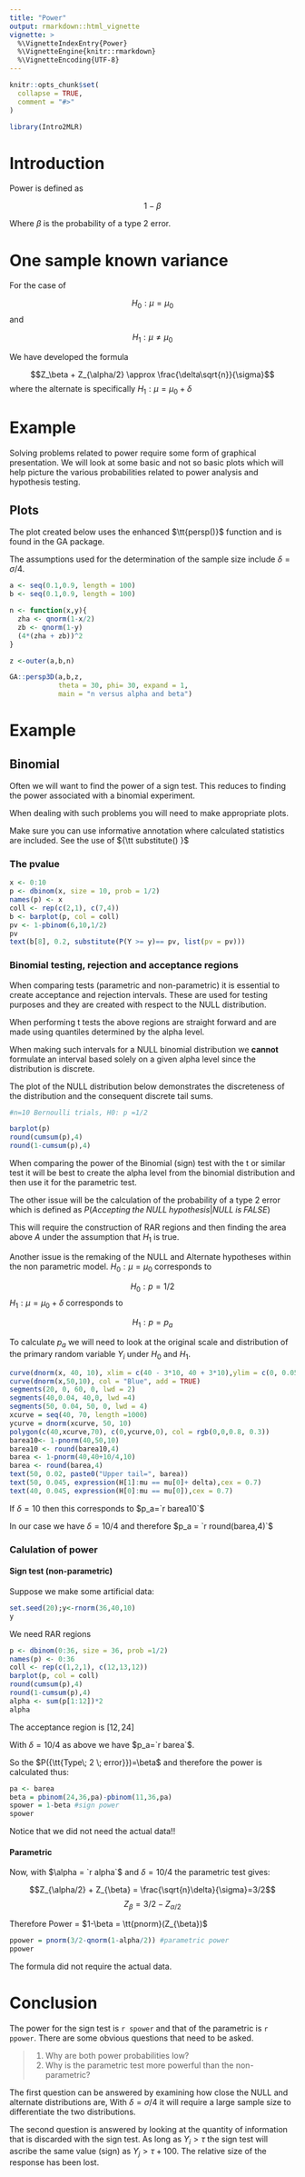 ```yaml
---
title: "Power"
output: rmarkdown::html_vignette
vignette: >
  %\VignetteIndexEntry{Power}
  %\VignetteEngine{knitr::rmarkdown}
  %\VignetteEncoding{UTF-8}
---
```


```r
knitr::opts_chunk$set(
  collapse = TRUE,
  comment = "#>"
)
```

```r
library(Intro2MLR)
```


# Introduction

Power is defined as 

$$1-\beta$$

Where $\beta$ is the probability of a type 2 error.

# One sample known variance

For the case of 

$$H_0:\mu = \mu_0$$
and 

$$H_1:\mu\ne \mu_0$$

We have developed the formula

$$Z_\beta + Z_{\alpha/2} \approx \frac{\delta\sqrt{n}}{\sigma}$$
where the alternate is specifically $H_1: \mu = \mu_0 +\delta$

# Example 

Solving problems related to power require some form of graphical presentation. We will look at some basic and not so basic plots which will help picture the various probabilities related to power analysis and hypothesis testing.

## Plots

The plot created below uses the enhanced $\tt{persp()}$ function and is found in the GA package.

The assumptions used for the determination of the sample size include $\delta = \sigma/4$.

```r
a <- seq(0.1,0.9, length = 100)
b <- seq(0.1,0.9, length = 100)

n <- function(x,y){
  zha <- qnorm(1-x/2)
  zb <- qnorm(1-y)
  (4*(zha + zb))^2
}

z <-outer(a,b,n)

GA::persp3D(a,b,z, 
            theta = 30, phi= 30, expand = 1,
            main = "n versus alpha and beta")

```
 



# Example

## Binomial

Often we will want to find the power of a sign test. This reduces to finding the power associated with a binomial experiment.

When dealing with such problems you will need to make appropriate plots. 

Make  sure you can use informative annotation where calculated statistics are included. See the use of ${\tt substitute() }$


### The pvalue 

```r
x <- 0:10
p <- dbinom(x, size = 10, prob = 1/2)
names(p) <- x
coll <- rep(c(2,1), c(7,4))
b <- barplot(p, col = coll)
pv <- 1-pbinom(6,10,1/2)
pv
text(b[8], 0.2, substitute(P(Y >= y)== pv, list(pv = pv)))
```


### Binomial testing, rejection and acceptance regions

When comparing tests (parametric and non-parametric) it is essential to create acceptance and rejection intervals. These are used for testing purposes and they are created with respect to the NULL distribution.

When performing t tests the above regions are straight forward and are made using quantiles determined by the alpha level.

When making such intervals for a NULL binomial distribution we **cannot** formulate an interval based solely on a given alpha level since the distribution is discrete.

The plot of the NULL distribution below demonstrates the discreteness of the distribution and the consequent discrete tail sums.

```r
#n=10 Bernoulli trials, H0: p =1/2

barplot(p)
round(cumsum(p),4)
round(1-cumsum(p),4)
```

When comparing the power of the Binomial (sign) test with the t or similar test it will be best to create the alpha level from the binomial distribution and then use it for the parametric test.

The other issue will be the calculation of the probability of a type 2 error which is defined as $P(Accepting\; the\; NULL\; hypothesis | NULL\; is\; FALSE)$ 

This will require the construction of RAR regions and then finding the area above $A$ under the assumption that $H_1$ is true.

Another issue is the remaking of the NULL and Alternate hypotheses within the non parametric model.
$H_0: \mu = \mu_0$ corresponds to

$$H_0: p =1/2$$
$H_1: \mu=\mu_0 +\delta$ corresponds to

$$H_1: p = p_a$$

To calculate $p_a$  we will need to look at the original scale and distribution of the primary random variable $Y_i$ under $H_0$ and $H_1$.





```r
curve(dnorm(x, 40, 10), xlim = c(40 - 3*10, 40 + 3*10),ylim = c(0, 0.05), ylab = "Density")
curve(dnorm(x,50,10), col = "Blue", add = TRUE)
segments(20, 0, 60, 0, lwd = 2)
segments(40,0.04, 40,0, lwd =4)
segments(50, 0.04, 50, 0, lwd = 4)
xcurve = seq(40, 70, length =1000)
ycurve = dnorm(xcurve, 50, 10)
polygon(c(40,xcurve,70), c(0,ycurve,0), col = rgb(0,0,0.8, 0.3))
barea10<- 1-pnorm(40,50,10)
barea10 <- round(barea10,4)
barea <- 1-pnorm(40,40+10/4,10)
barea <- round(barea,4)
text(50, 0.02, paste0("Upper tail=", barea))
text(50, 0.045, expression(H[1]:mu == mu[0]+ delta),cex = 0.7)
text(40, 0.045, expression(H[0]:mu == mu[0]),cex = 0.7)
```


If  $\delta = 10$ then this corresponds to $p_a=`r barea10`$

In our case we have $\delta = 10/4$ and therefore $p_a = `r round(barea,4)`$


### Calulation of power


#### Sign test (non-parametric)

Suppose we make some artificial data:

```r
set.seed(20);y<-rnorm(36,40,10)
y
```

We need RAR regions


```r
p <- dbinom(0:36, size = 36, prob =1/2)
names(p) <- 0:36
coll <- rep(c(1,2,1), c(12,13,12))
barplot(p, col = coll)
round(cumsum(p),4)
round(1-cumsum(p),4)
alpha <- sum(p[1:12])*2
alpha
```

The acceptance region is $[12,24]$

With $\delta = 10/4$ as above we have $p_a=`r barea`$.

So the $P({\tt{Type\; 2 \; error}})=\beta$  and therefore the power is calculated thus:

```r
pa <- barea
beta = pbinom(24,36,pa)-pbinom(11,36,pa)
spower = 1-beta #sign power
spower
```


Notice that we did not need the actual data!!

#### Parametric


Now, with $\alpha = `r alpha`$ and $\delta = 10/4$ the parametric test gives:

$$Z_{\alpha/2} + Z_{\beta} = \frac{\sqrt{n}\delta}{\sigma}=3/2$$
$$Z_{\beta}= 3/2 - Z_{\alpha/2}$$

Therefore Power = $1-\beta = \tt{pnorm}(Z_{\beta})$


```r
ppower = pnorm(3/2-qnorm(1-alpha/2)) #parametric power
ppower
```

The formula did not require the actual data.

# Conclusion

The power for the sign test is `r spower` and that of the parametric is `r ppower`. There are some obvious questions that need to be asked.

  >
    1. Why are both power probabilities low?
    2. Why is the parametric test more powerful than the non-parametric?
    

The first question can be answered by examining how close the NULL and alternate distributions are, With $\delta = \sigma/4$ it will require a large sample size to differentiate the two distributions.

The second question is answered by looking at the quantity of information that is discarded with the sign test. As long as $Y_i> \tau$ the sign test will ascribe the same value (sign) as $Y_j > \tau + 100$. The relative size of the response has been lost.


